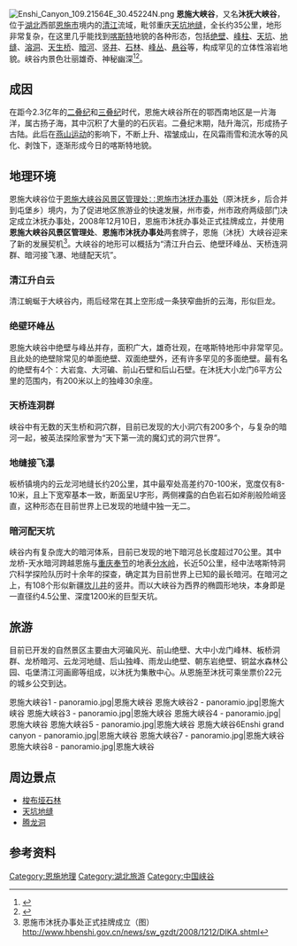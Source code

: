 [[File:Enshi_Canyon_109.21564E_30.45224N.png|thumb]]
'''恩施大峡谷'''，又名'''沐抚大峡谷'''，位于[[湖北|湖北]]西部[[恩施市|恩施市]]境内的[[清江|清江]]流域，毗邻重庆[[天坑地缝|天坑地缝]]，全长约35公里，地形非常复杂，在这里几乎能找到[[喀斯特|喀斯特]]地貌的各种形态，包括[[绝壁|绝壁]]、[[峰柱|峰柱]]、[[天坑|天坑]]、[[地缝|地缝]]、[[溶洞|溶洞]]、[[天生桥|天生桥]]、[[暗河|暗河]]、[[竖井|竖井]]、[[石林|石林]]、[[峰丛|峰丛]]、[[悬谷|悬谷]]等，构成罕见的立体性溶岩地貌。峡谷内景色壮丽雄奇、神秘幽深<ref>{{cite journal | language = zh-cn | author = 税晓洁 | title = 恩施大峡谷——壮丽的迷宫 | url =  | journal = 中国国家地理| volume = 2008年12月号/总第578期 | issue =  | pages = 134-147 | year = 2008| id =  }}</ref><ref>{{cite web | language = zh-cn | publisher = 恩施大峡谷风景区管理处 | title = 恩施大峡谷 | url = http://www.esdxg.cn/ | author =  | date =  | accessdate =  | archive-date = 2021-01-20 | archive-url = https://web.archive.org/web/20210120075748/http://www.esdxg.cn/ | dead-url = no }}</ref>。

==成因==
在距今2.3亿年的[[二叠纪|二叠纪]]和[[三叠纪|三叠纪]]时代，恩施大峡谷所在的鄂西南地区是一片海洋，属古扬子海，其中沉积了大量的的石灰岩。二叠纪末期，陆升海沉，形成扬子古陆。此后在[[燕山运动|燕山运动]]的影响下，不断上升、褶皱成山，在风霜雨雪和流水等的风化、剥蚀下，逐渐形成今日的喀斯特地貌。

==地理环境==
恩施大峡谷位于[[恩施大峡谷风景区管理处∷恩施市沐抚办事处|恩施大峡谷风景区管理处∷恩施市沐抚办事处]]（原沐抚乡，后合并到屯堡乡）境内，为了促进地区旅游业的快速发展，州市委，州市政府两级部门决定成立沐抚办事处，2008年12月10日，恩施市沐抚办事处正式挂牌成立，并使用'''恩施大峡谷风景区管理处'''、'''恩施市沐抚办事处'''两套牌子，恩施（沐抚）大峡谷迎来了新的发展契机<ref>恩施市沐抚办事处正式挂牌成立（图） http://www.hbenshi.gov.cn/news/sw_gzdt/2008/1212/DIKA.shtml{{Dead link|date=2018年7月 |bot=InternetArchiveBot |fix-attempted=no }}</ref>。大峡谷的地形可以概括为“清江升白云、绝壁环峰丛、天桥连洞群、暗河接飞瀑、地缝配天坑”。

=== 清江升白云 ===

清江蜿蜒于大峡谷内，雨后经常在其上空形成一条狭窄曲折的云海，形似巨龙。

=== 绝壁环峰丛 ===
恩施大峡谷中绝壁与峰丛并存，面积广大，雄奇壮观，在喀斯特地形中非常罕见。且此处的绝壁除常见的单面绝壁、双面绝壁外，还有许多罕见的多面绝壁。最有名的绝壁有4个：大岩龛、大河碥、前山石壁和后山石壁。在沐抚大小龙门6平方公里的范围内，有200米以上的独峰30余座。

=== 天桥连洞群 ===
峡谷中有无数的天生桥和洞穴群，目前已发现的大小洞穴有200多个，与复杂的暗河一起，被英法探险家誉为“天下第一流的魔幻式的洞穴世界”。

=== 地缝接飞瀑 ===

板桥镇境内的云龙河地缝长约20公里，其中最窄处高差约70-100米，宽度仅有8-10米，且上下宽窄基本一致，断面呈U字形，两侧裸露的白色岩石如斧削般险峭竖直，这种形态在目前世界上已发现的地缝中独一无二。

=== 暗河配天坑 ===
峡谷内有复杂庞大的暗河体系，目前已发现的地下暗河总长度超过70公里。其中龙桥-天水暗河跨越恩施与[[重庆|重庆]][[奉节|奉节]]的地表[[分水岭|分水岭]]，长近50公里，经中法喀斯特洞穴科学探险队历时十余年的探查，确定其为目前世界上已知的最长暗河。在暗河之上，有108个形似新疆[[坎儿井|坎儿井]]的竖井。而以大峡谷为西界的椭圆形地块，本身即是一直径约4.5公里、深度1200米的巨型天坑。

== 旅游 ==
目前已开发的自然景区主要由大河碥风光、前山绝壁、大中小龙门峰林、板桥洞群、龙桥暗河、云龙河地缝、后山独峰、雨龙山绝壁、朝东岩绝壁、铜盆水森林公园、屯堡清江河画廊等组成，以沐抚为集散中心。从恩施至沐抚可乘坐票价22元的城乡公交到达。
<gallery>
恩施大峡谷1 - panoramio.jpg|恩施大峡谷
恩施大峡谷2 - panoramio.jpg|恩施大峡谷
恩施大峡谷3 - panoramio.jpg|恩施大峡谷
恩施大峡谷4 - panoramio.jpg|恩施大峡谷
恩施大峡谷5 - panoramio.jpg|恩施大峡谷
恩施大峡谷6Enshi grand canyon - panoramio.jpg|恩施大峡谷
恩施大峡谷7 - panoramio.jpg|恩施大峡谷
恩施大峡谷8 - panoramio.jpg|恩施大峡谷</gallery>

==周边景点==
*[[梭布垭石林|梭布垭石林]]
*[[天坑地缝|天坑地缝]]
*[[腾龙洞|腾龙洞]]

==参考资料==
{{Reflist|2}}

{{国家5A级旅游景区}}
{{Hubei topics}}

[[Category:恩施地理|Category:恩施地理]]
[[Category:湖北旅游|Category:湖北旅游]]
[[Category:中国峡谷|Category:中国峡谷]]